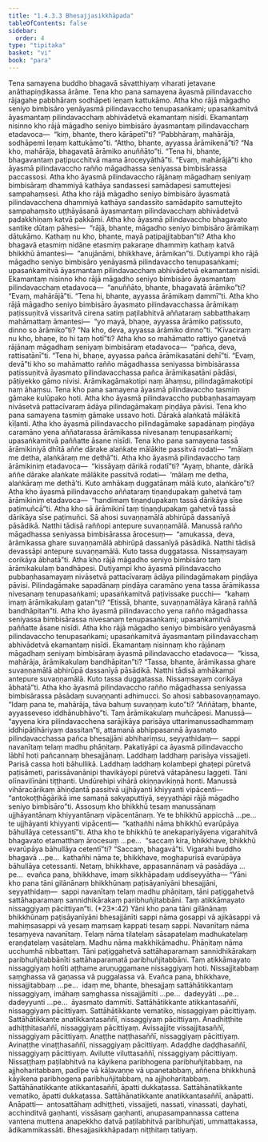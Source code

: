 ```yaml
---
title: "1.4.3.3 Bhesajjasikkhāpada"
tableOfContents: false
sidebar:
  order: 4
type: "tipitaka"
basket: "vi"
book: "para"
---
```



<DynamicBreadcrumb />

<Division number="618" book="para" bookNo="1" page="360">

<Paragraph number="2307" book="para">
Tena samayena buddho bhagavā sāvatthiyaṃ viharati jetavane anāthapiṇḍikassa ārāme. Tena kho pana samayena āyasmā pilindavaccho rājagahe pabbhāraṃ sodhāpeti leṇaṃ kattukāmo. Atha kho rājā māgadho seniyo bimbisāro yenāyasmā pilindavaccho tenupasaṅkami; upasaṅkamitvā āyasmantaṃ pilindavacchaṃ abhivādetvā ekamantaṃ nisīdi. Ekamantaṃ nisinno kho rājā māgadho seniyo bimbisāro āyasmantaṃ pilindavacchaṃ etadavoca—  “kiṃ, bhante, thero kārāpetī”ti? “Pabbhāraṃ, mahārāja, sodhāpemi leṇaṃ kattukāmo”ti. “Attho, bhante, ayyassa ārāmikenā”ti? “Na kho, mahārāja, bhagavatā ārāmiko anuññāto”ti. “Tena hi, bhante, bhagavantaṃ paṭipucchitvā mama āroceyyāthā”ti. “Evaṃ, mahārājā”ti kho āyasmā pilindavaccho rañño māgadhassa seniyassa bimbisārassa paccassosi. Atha kho āyasmā pilindavaccho rājānaṃ māgadhaṃ seniyaṃ bimbisāraṃ dhammiyā kathāya sandassesi samādapesi samuttejesi sampahaṃsesi. Atha kho rājā māgadho seniyo bimbisāro āyasmatā pilindavacchena dhammiyā kathāya sandassito samādapito samuttejito sampahaṃsito uṭṭhāyāsanā āyasmantaṃ pilindavacchaṃ abhivādetvā padakkhiṇaṃ katvā pakkāmi.
</Paragraph>

</Division>
<Division number="619" book="para" bookNo="1" page="360">

<Paragraph number="2308" book="para">
Atha kho āyasmā pilindavaccho bhagavato santike dūtaṃ pāhesi—  “rājā, bhante, māgadho seniyo bimbisāro ārāmikaṃ dātukāmo. Kathaṃ nu kho, bhante, mayā paṭipajjitabban”ti? Atha kho bhagavā etasmiṃ nidāne etasmiṃ pakaraṇe dhammiṃ kathaṃ katvā bhikkhū āmantesi—  “anujānāmi, bhikkhave, ārāmikan”ti. Dutiyampi kho rājā māgadho seniyo bimbisāro yenāyasmā pilindavaccho tenupasaṅkami; upasaṅkamitvā āyasmantaṃ pilindavacchaṃ abhivādetvā ekamantaṃ nisīdi. Ekamantaṃ nisinno kho rājā māgadho seniyo bimbisāro āyasmantaṃ pilindavacchaṃ etadavoca—  “anuññāto, bhante, bhagavatā ārāmiko”ti? “Evaṃ, mahārājā”ti. “Tena hi, bhante, ayyassa ārāmikaṃ dammī”ti. Atha kho rājā māgadho seniyo bimbisāro āyasmato pilindavacchassa ārāmikaṃ paṭissuṇitvā vissaritvā cirena satiṃ paṭilabhitvā aññataraṃ sabbatthakaṃ mahāmattaṃ āmantesi—  “yo mayā, bhaṇe, ayyassa ārāmiko paṭissuto, dinno so ārāmiko”ti? “Na kho, deva, ayyassa ārāmiko dinno”ti. “Kīvaciraṃ nu kho, bhaṇe, ito hi taṃ hotī”ti? Atha kho so mahāmatto rattiyo gaṇetvā rājānaṃ māgadhaṃ seniyaṃ bimbisāraṃ etadavoca—  “pañca, deva, rattisatānī”ti. “Tena hi, bhaṇe, ayyassa pañca ārāmikasatāni dehī”ti. “Evaṃ, devā”ti kho so mahāmatto rañño māgadhassa seniyassa bimbisārassa paṭissuṇitvā āyasmato pilindavacchassa pañca ārāmikasatāni pādāsi, pāṭiyekko gāmo nivisi. Ārāmikagāmakotipi naṃ āhaṃsu, pilindagāmakotipi naṃ āhaṃsu.
</Paragraph>

</Division>
<Division number="620" book="para" bookNo="1" page="361">

<Paragraph number="2309" book="para">
Tena kho pana samayena āyasmā pilindavaccho tasmiṃ gāmake kulūpako hoti. Atha kho āyasmā pilindavaccho pubbaṇhasamayaṃ nivāsetvā pattacīvaraṃ ādāya pilindagāmakaṃ piṇḍāya pāvisi. Tena kho pana samayena tasmiṃ gāmake ussavo hoti. Dārakā alaṅkatā mālākitā kīḷanti. Atha kho āyasmā pilindavaccho pilindagāmake sapadānaṃ piṇḍāya caramāno yena aññatarassa ārāmikassa nivesanaṃ tenupasaṅkami; upasaṅkamitvā paññatte āsane nisīdi. Tena kho pana samayena tassā ārāmikiniyā dhītā aññe dārake alaṅkate mālākite passitvā rodati—  “mālaṃ me detha, alaṅkāraṃ me dethā”ti. Atha kho āyasmā pilindavaccho taṃ ārāmikiniṃ etadavoca—  “kissāyaṃ dārikā rodatī”ti? “Ayaṃ, bhante, dārikā aññe dārake alaṅkate mālākite passitvā rodati—  ‘mālaṃ me detha, alaṅkāraṃ me dethā’ti. Kuto amhākaṃ duggatānaṃ mālā kuto, alaṅkāro”ti? Atha kho āyasmā pilindavaccho aññataraṃ tiṇaṇḍupakaṃ gahetvā taṃ ārāmikiniṃ etadavoca—  “handimaṃ tiṇaṇḍupakaṃ tassā dārikāya sīse paṭimuñcā”ti. Atha kho sā ārāmikinī taṃ tiṇaṇḍupakaṃ gahetvā tassā dārikāya sīse paṭimuñci. Sā ahosi suvaṇṇamālā abhirūpā dassanīyā pāsādikā. Natthi tādisā raññopi antepure suvaṇṇamālā. Manussā rañño māgadhassa seniyassa bimbisārassa ārocesuṃ—  “amukassa, deva, ārāmikassa ghare suvaṇṇamālā abhirūpā dassanīyā pāsādikā. Natthi tādisā devassāpi antepure suvaṇṇamālā. Kuto tassa duggatassa. Nissaṃsayaṃ corikāya ābhatā”ti. Atha kho rājā māgadho seniyo bimbisāro taṃ ārāmikakulaṃ bandhāpesi. Dutiyampi kho āyasmā pilindavaccho pubbaṇhasamayaṃ nivāsetvā pattacīvaraṃ ādāya pilindagāmakaṃ piṇḍāya pāvisi. Pilindagāmake sapadānaṃ piṇḍāya caramāno yena tassa ārāmikassa nivesanaṃ tenupasaṅkami; upasaṅkamitvā paṭivissake pucchi—  “kahaṃ imaṃ ārāmikakulaṃ gatan”ti? “Etissā, bhante, suvaṇṇamālāya kāraṇā raññā bandhāpitan”ti.
</Paragraph>

</Division>
<Division number="621" book="para" bookNo="1" page="362">

<Paragraph number="2310" book="para">
Atha kho āyasmā pilindavaccho yena rañño māgadhassa seniyassa bimbisārassa nivesanaṃ tenupasaṅkami; upasaṅkamitvā paññatte āsane nisīdi. Atha kho rājā māgadho seniyo bimbisāro yenāyasmā pilindavaccho tenupasaṅkami; upasaṅkamitvā āyasmantaṃ pilindavacchaṃ abhivādetvā ekamantaṃ nisīdi. Ekamantaṃ nisinnaṃ kho rājānaṃ māgadhaṃ seniyaṃ bimbisāraṃ āyasmā pilindavaccho etadavoca—  “kissa, mahārāja, ārāmikakulaṃ bandhāpitan”ti? “Tassa, bhante, ārāmikassa ghare suvaṇṇamālā abhirūpā dassanīyā pāsādikā. Natthi tādisā amhākampi antepure suvaṇṇamālā. Kuto tassa duggatassa. Nissaṃsayaṃ corikāya ābhatā”ti. Atha kho āyasmā pilindavaccho rañño māgadhassa seniyassa bimbisārassa pāsādaṃ suvaṇṇanti adhimucci. So ahosi sabbasovaṇṇamayo. “Idaṃ pana te, mahārāja, tāva bahuṃ suvaṇṇaṃ kuto”ti? “Aññātaṃ, bhante, ayyasseveso iddhānubhāvo”ti. Taṃ ārāmikakulaṃ muñcāpesi.
</Paragraph>

<Paragraph number="2311" book="para">
Manussā—  “ayyena kira pilindavacchena sarājikāya parisāya uttarimanussadhammaṃ iddhipāṭihāriyaṃ dassitan”ti, attamanā abhippasannā āyasmato pilindavacchassa pañca bhesajjāni abhihariṃsu, seyyathidaṃ—  sappi navanītaṃ telaṃ madhu phāṇitaṃ. Pakatiyāpi ca āyasmā pilindavaccho lābhī hoti pañcannaṃ bhesajjānaṃ. Laddhaṃ laddhaṃ parisāya vissajjeti. Parisā cassa hoti bāhullikā. Laddhaṃ laddhaṃ kolambepi ghaṭepi pūretvā paṭisāmeti, parissāvanānipi thavikāyopi pūretvā vātapānesu laggeti. Tāni olīnavilīnāni tiṭṭhanti. Undūrehipi vihārā okiṇṇavikiṇṇā honti. Manussā vihāracārikaṃ āhiṇḍantā passitvā ujjhāyanti khiyyanti vipācenti—  “antokoṭṭhāgārikā ime samaṇā sakyaputtiyā, seyyathāpi rājā māgadho seniyo bimbisāro”ti.
</Paragraph>

<Paragraph number="2312" book="para">
Assosuṃ kho bhikkhū tesaṃ manussānaṃ ujjhāyantānaṃ khiyyantānaṃ vipācentānaṃ. Ye te bhikkhū appicchā …pe…  te ujjhāyanti khiyyanti vipācenti—  “kathañhi nāma bhikkhū evarūpāya bāhullāya cetessantī”ti.
</Paragraph>

<Paragraph number="2313" book="para">
Atha kho te bhikkhū te anekapariyāyena vigarahitvā bhagavato etamatthaṃ ārocesuṃ …pe…  “saccaṃ kira, bhikkhave, bhikkhū evarūpāya bāhullāya cetentī”ti? “Saccaṃ, bhagavā”ti. Vigarahi buddho bhagavā …pe…  kathañhi nāma te, bhikkhave, moghapurisā evarūpāya bāhullāya cetessanti. Netaṃ, bhikkhave, appasannānaṃ vā pasādāya …pe…  evañca pana, bhikkhave, imaṃ sikkhāpadaṃ uddiseyyātha—
</Paragraph>

</Division>
<Division number="622" book="para" bookNo="1" page="363">

<Paragraph number="2314" book="para">
<Emphasis>“Yāni kho pana tāni gilānānaṃ bhikkhūnaṃ paṭisāyanīyāni bhesajjāni, seyyathidaṃ—  sappi navanītaṃ telaṃ madhu phāṇitaṃ, tāni paṭiggahetvā sattāhaparamaṃ sannidhikārakaṃ paribhuñjitabbāni. Taṃ atikkāmayato nissaggiyaṃ pācittiyan”</Emphasis>ti. (*23*:<Emphasis>42</Emphasis>)
</Paragraph>

</Division>
<Division number="623" book="para" bookNo="1" page="363">

<Paragraph number="2315" book="para">
<Emphasis>Yāni kho pana tāni gilānānaṃ bhikkhūnaṃ paṭisāyanīyāni bhesajjānī</Emphasis>ti <Emphasis>sappi</Emphasis> nāma gosappi vā ajikāsappi vā mahiṃsasappi vā yesaṃ maṃsaṃ kappati tesaṃ sappi. <Emphasis>Navanītaṃ</Emphasis> nāma tesaṃyeva navanītaṃ. <Emphasis>Telaṃ</Emphasis> nāma tilatelaṃ sāsapatelaṃ madhukatelaṃ eraṇḍatelaṃ vasātelaṃ. <Emphasis>Madhu</Emphasis> nāma makkhikāmadhu. <Emphasis>Phāṇitaṃ</Emphasis> nāma ucchumhā nibbattaṃ.
</Paragraph>

<Paragraph number="2316" book="para">
<Emphasis>Tāni paṭiggahetvā sattāhaparamaṃ sannidhikārakaṃ paribhuñjitabbānī</Emphasis>ti sattāhaparamatā paribhuñjitabbāni.
</Paragraph>

<Paragraph number="2317" book="para">
<Emphasis>Taṃ atikkāmayato nissaggiyaṃ hotī</Emphasis>ti aṭṭhame aruṇuggamane nissaggiyaṃ hoti. Nissajjitabbaṃ saṃghassa vā gaṇassa vā puggalassa vā. Evañca pana, bhikkhave, nissajjitabbaṃ …pe…  idaṃ me, bhante, bhesajjaṃ sattāhātikkantaṃ nissaggiyaṃ, imāhaṃ saṃghassa nissajjāmīti …pe…  dadeyyāti …pe…  dadeyyunti …pe…  āyasmato dammīti.
</Paragraph>

</Division>
<Division number="624" book="para" bookNo="1" page="364">

<Paragraph number="2318" book="para">
Sattāhātikkante atikkantasaññī, nissaggiyaṃ pācittiyaṃ. Sattāhātikkante vematiko, nissaggiyaṃ pācittiyaṃ. Sattāhātikkante anatikkantasaññī, nissaggiyaṃ pācittiyaṃ. Anadhiṭṭhite adhiṭṭhitasaññī, nissaggiyaṃ pācittiyaṃ. Avissajjite vissajjitasaññī, nissaggiyaṃ pācittiyaṃ. Anaṭṭhe naṭṭhasaññī, nissaggiyaṃ pācittiyaṃ. Avinaṭṭhe vinaṭṭhasaññī, nissaggiyaṃ pācittiyaṃ. Adaḍḍhe daḍḍhasaññī, nissaggiyaṃ pācittiyaṃ. Avilutte viluttasaññī, nissaggiyaṃ pācittiyaṃ.
</Paragraph>

<Paragraph number="2319" book="para">
Nissaṭṭhaṃ paṭilabhitvā na kāyikena paribhogena paribhuñjitabbaṃ, na ajjhoharitabbaṃ, padīpe vā kāḷavaṇṇe vā upanetabbaṃ, aññena bhikkhunā kāyikena paribhogena paribhuñjitabbaṃ, na ajjhoharitabbaṃ.
</Paragraph>

<Paragraph number="2320" book="para">
Sattāhānatikkante atikkantasaññī, āpatti dukkaṭassa. Sattāhānatikkante vematiko, āpatti dukkaṭassa. Sattāhānatikkante anatikkantasaññī, anāpatti.
</Paragraph>

</Division>
<Division number="625" book="para" bookNo="1" page="364">

<Paragraph number="2321" book="para">
Anāpatti—  antosattāhaṃ adhiṭṭheti, vissajjeti, nassati, vinassati, ḍayhati, acchinditvā gaṇhanti, vissāsaṃ gaṇhanti, anupasampannassa cattena vantena muttena anapekkho datvā paṭilabhitvā paribhuñjati, ummattakassa, ādikammikassāti.

</Paragraph>
</Division>

<Paragraph number="2322" type="center" book="para">
Bhesajjasikkhāpadaṃ niṭṭhitaṃ tatiyaṃ.
</Paragraph>